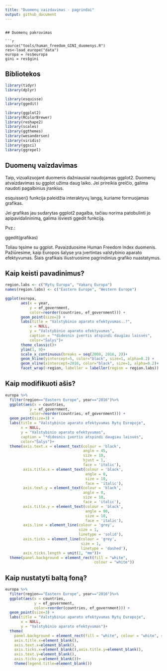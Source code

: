 ```yaml
---
title: "Duomenų vaizdavimas - pagrindai"
output: github_document
---
```

```

## Duomenų pakrovimas

```r
source("tools/human_freedom_GINI_duomenys.R")
res<-load_europe("data")
europa = res$europa
gini = res$gini
```


## Bibliotekos

```r
library(tidyr)
library(dplyr)

library(esquisse)
library(ggedit)

library(ggplot2)
library(RColorBrewer)
library(reshape2)
library(scales)
library(ggthemes)
library(wesanderson)
library(viridis)
library(ggsci)
library(ggrepel)
```


## Duomenų vaizdavimas

Taip, vizualizuojant duomenis dažniausiai naudojamas ggplot2.
Duomenų atvaizdavimas su ggplot užima daug laiko. Jei prireikia greičio, galima naudoti pagalbinius įrankius.

esquisser()       funkcija paleidžia interaktyvų langą, kuriame formuojamas grafikas.

Jei grafikas jau sudarytas ggplot2 pagalba, tačiau norima patobulinti jo apipavidalininimą, galima išviesti ggedit funkciją.

Pvz.:

ggedit(grafikas)

Toliau tęsime su ggplot.
Pavaizduosime Human Freedom Index duomenis. Pažiūresime, kaip Europos šalyse yra įvertintas valstybinio aparato efektyvumas.
Šiais grafikais iliustruosime pagrindinius grafiko nuastatymus.



## Kaip keisti pavadinimus?


```r
region.labs <- c("Rytų Europa", "Vakarų Europa")                       #kodas perrašyti "facet" pavadinimus
names(region.labs) <- c("Eastern Europe", "Western Europe")

ggplot(europa,
       aes(x = year,
           y = ef_government,
           color=reorder(countries, ef_government))) +                 #reorder naudojamas susikirstymui
       geom_point(size=2) +
       labs(title = "Valstybinio aparato efektyvumas..?",              #pavadinimai, kai be pavadinimo = NULL
           x = NULL,
           y = "Valstybinio aparato efektyvumas",
           caption = "*didesnis įvertis atspindi daugiau laisvės",
           color="Šalys")+
       theme_classic()+                                                #šviesus fonas, kuriame lieka ašys
       ylim(1, 9)+                                                     #I būdas, nurodyti ašies ribas
       scale_x_continuous(breaks = seq(2008, 2016, 2))+                #II būdas, nurodyti ašies ribas ir grafos dydį
       geom_hline(yintercept=5, color="black", size=1, alpha=0.2) +    #tiesė, ketanti y ašį
       geom_vline(xintercept=2016, color="black", size=1, alpha=0.2)+  #tiesė, kertanti x ašį
       facet_wrap(~region, labeller = labeller(region = region.labs))  #kodas perrašyti "facet" pavadinimus

```



## Kaip modifikuoti ašis?

```r
europa %>%
  filter(region=="Eastern Europe", year=="2016")%>%
  ggplot(aes(x = countries,
           y = ef_government,
           color=reorder(countries, ef_government))) +
  geom_point(size=3) +
  labs(title = "Valstybinio aparato efektyvumas Rytų Europoje",
       x = NULL,
       y = "Valstybinio aparato efektyvumas",
       caption = "*didesnis įvertis atspindi daugiau laisvės",
       color="Šalys")+
  theme(axis.text.x = element_text(colour = 'black',                   #ašių nustatymas
                                   angle = 45,
                                   size = 10,
                                   hjust = 1,
                                   face = 'italic'),
        axis.title.x = element_text(colour = 'black',
                                    angle = 0,
                                    size = 10,
                                    face = 'italic'),
        axis.text.y = element_text(colour = 'black',
                                   angle = 0,
                                   size = 10,
                                   face = 'italic'),
        axis.title.y = element_text(colour = 'black',
                                    angle = 90,
                                    size = 10,
                                    face = 'italic'),
        axis.line = element_line(colour = 'grey',
                                 size = 1,
                                 linetype = 'solid'),                  #galima blank/dotted
        axis.ticks = element_line(colour = 'grey',
                                  size = 1,
                                  linetype = 'dashed'),
        axis.ticks.length = unit(1, "mm"))+
  theme(panel.background = element_rect(fill = "white",
                                        colour = "white"))

```




## Kaip nustatyti baltą foną?

```r
europa %>%
  filter(region=="Eastern Europe", year=="2016")%>%
  ggplot(aes(x = countries,
             y = ef_government,
             color=reorder(countries, ef_government))) +
  geom_point(size=3) +
  labs(title = "Valstybinio aparato efektyvumas Rytų Europoje",
       x = NULL,
       y = "Valstybinio aparato efektyvumas")+
  theme(
    panel.background = element_rect(fill = "white", colour = "white", size = 0.5, linetype = "solid"), 
    axis.title.x=element_blank(),
    axis.text.x=element_blank(),
    axis.ticks.x=element_blank(),axis.title.y=element_blank(),
    axis.text.y=element_blank(),
    axis.ticks.y=element_blank())+
    theme(legend.title=element_blank())  
  
  
```

